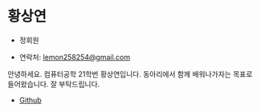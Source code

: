 # 황상연

- 정회원

- 연락처: [lemon258254@gmail.com](mailto:lemon258254@gmail.com)

안녕하세요. 컴퓨터공학 21학번 황상연입니다.
동아리에서 함께 배워나가자는 목표로 들어왔습니다.
잘 부탁드립니다.

- [Github](https://github.com/21Sangyeon)

